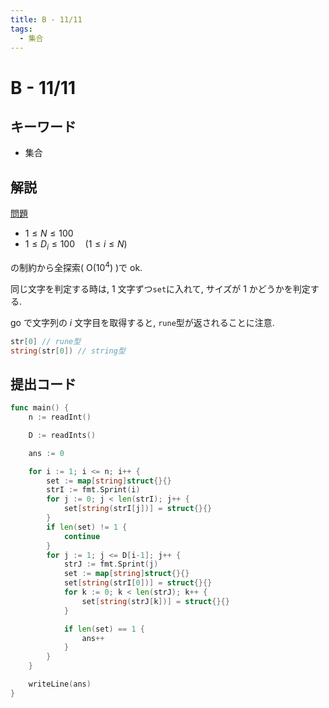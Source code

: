 ```yaml
---
title: B - 11/11
tags:
  - 集合
---
```


# B - 11/11

## キーワード


- 集合

## 解説

[問題](https://atcoder.jp/contests/abc328/tasks/abc328_b)

- $1 \le N \le 100$
- $1 \le D_i \le 100 \quad (1 \le i \le N)$

の制約から全探索( $\mathrm{O}(10^4)$ )で ok.

同じ文字を判定する時は, 1 文字ずつ`set`に入れて, サイズが $1$ かどうかを判定する.

go で文字列の $i$ 文字目を取得すると, `rune`型が返されることに注意.

```go
str[0] // rune型
string(str[0]) // string型
```

## 提出コード

```go
func main() {
	n := readInt()

	D := readInts()

	ans := 0

	for i := 1; i <= n; i++ {
		set := map[string]struct{}{}
		strI := fmt.Sprint(i)
		for j := 0; j < len(strI); j++ {
			set[string(strI[j])] = struct{}{}
		}
		if len(set) != 1 {
			continue
		}
		for j := 1; j <= D[i-1]; j++ {
			strJ := fmt.Sprint(j)
			set := map[string]struct{}{}
			set[string(strI[0])] = struct{}{}
			for k := 0; k < len(strJ); k++ {
				set[string(strJ[k])] = struct{}{}
			}

			if len(set) == 1 {
				ans++
			}
		}
	}

	writeLine(ans)
}
```

